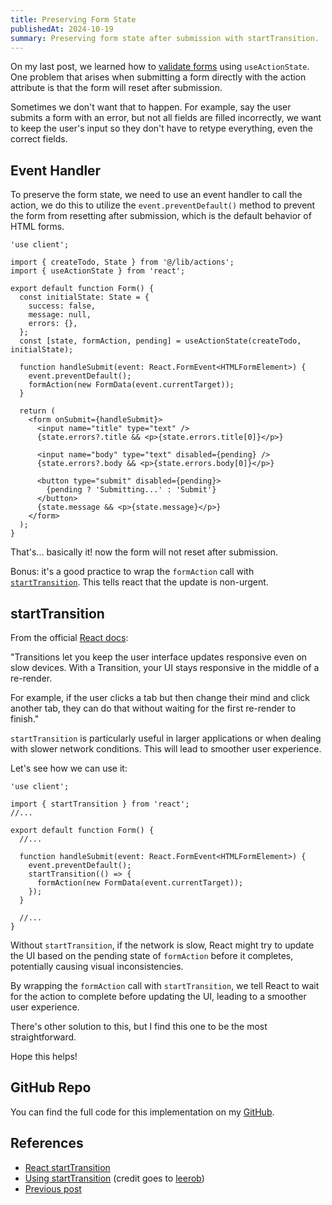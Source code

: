 ```yaml
---
title: Preserving Form State
publishedAt: 2024-10-19
summary: Preserving form state after submission with startTransition.
---
```


On my last post, we learned how to [validate forms](/blog/form-validation) using `useActionState`. One problem that arises when submitting a form directly with the action attribute is that the form will reset after submission.

Sometimes we don't want that to happen. For example, say the user submits a form with an error, but not all fields are filled incorrectly, we want to keep the user's input so they don't have to retype everything, even the correct fields.

## Event Handler

To preserve the form state, we need to use an event handler to call the action, we do this to utilize the `event.preventDefault()` method to prevent the form from resetting after submission, which is the default behavior of HTML forms.

```tsx
'use client';

import { createTodo, State } from '@/lib/actions';
import { useActionState } from 'react';

export default function Form() {
  const initialState: State = {
    success: false,
    message: null,
    errors: {},
  };
  const [state, formAction, pending] = useActionState(createTodo, initialState);

  function handleSubmit(event: React.FormEvent<HTMLFormElement>) {
    event.preventDefault();
    formAction(new FormData(event.currentTarget));
  }

  return (
    <form onSubmit={handleSubmit}>
      <input name="title" type="text" />
      {state.errors?.title && <p>{state.errors.title[0]}</p>}

      <input name="body" type="text" disabled={pending} />
      {state.errors?.body && <p>{state.errors.body[0]}</p>}

      <button type="submit" disabled={pending}>
        {pending ? 'Submitting...' : 'Submit'}
      </button>
      {state.message && <p>{state.message}</p>}
    </form>
  );
}
```

That's... basically it! now the form will not reset after submission.

Bonus: it's a good practice to wrap the `formAction` call with [`startTransition`](ttps://react.dev/reference/react/startTransition). This tells react that the update is non-urgent.

## startTransition

From the official [React docs](https://react.dev/reference/react/startTransition#marking-a-state-update-as-a-non-blocking-transition):

"Transitions let you keep the user interface updates responsive even on slow devices. With a Transition, your UI stays responsive in the middle of a re-render.

For example, if the user clicks a tab but then change their mind and click another tab, they can do that without waiting for the first re-render to finish."

`startTransition` is particularly useful in larger applications or when dealing with slower network conditions. This will lead to smoother user experience.

Let's see how we can use it:

```tsx
'use client';

import { startTransition } from 'react';
//...

export default function Form() {
  //...

  function handleSubmit(event: React.FormEvent<HTMLFormElement>) {
    event.preventDefault();
    startTransition(() => {
      formAction(new FormData(event.currentTarget));
    });
  }

  //...
}
```

Without `startTransition`, if the network is slow, React might try to update the UI based on the pending state of `formAction` before it completes, potentially causing visual inconsistencies.

By wrapping the `formAction` call with `startTransition`, we tell React to wait for the action to complete before updating the UI, leading to a smoother user experience.

There's other solution to this, but I find this one to be the most straightforward.

Hope this helps!

## GitHub Repo

You can find the full code for this implementation on my [GitHub](https://github.com/ausathdzil/nextjs-15-mockapi-todo).

## References

- [React startTransition](https://react.dev/reference/react/startTransition)
- [Using startTransition](<https://github.com/leerob/next-saas-starter/blob/main/app/(dashboard)/dashboard/general/page.tsx>) (credit goes to [leerob](https://leerob.com))
- [Previous post](/blog/form-validation)
